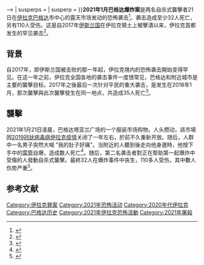{{Infobox civilian attack
| title            = 2021年1月巴格達爆炸案
| location         = [[伊拉克|伊拉克]][[巴格達省|巴格達省]][[巴格达|巴格达]]
| date             = 2021年1月21日
| partof           = 
| image            = Baghdad bombings aftermath - Jan 2021 19.jpg
| image_size       = 
| alt              = 
| caption          = 
| map              = 
| map_size         = 
| map_alt          = 
| map_caption      = 
| coordinates      = 
| time             = 
| timezone         = 
| target           = 
| type             = [[自殺攻擊|自殺攻擊]]
| weapons          = {{link-en|腰帶上的炸藥|Explosive belt}}
| fatalities       = 34（包括2名襲擊者）
| injuries         = 110
| victims          = 
| victim           = 
| perpetrators     = 
| perpetrator      = 
| perp             = 
| numparts         = 
| numpart          = 
| dfens            = 
| dfen             = 
| motive           = 
| website          = <!-- URL|example.com}} -->
| susperps         = 
| susperp          = 
}}'''2021年1月巴格达爆炸案'''是两名自杀式襲擊者21日在[[伊拉克|伊拉克]][[巴格达|巴格达]]市中心的露天市场发动的恐怖袭击<ref>{{Cite web|title=At least 32 killed as first suicide bombing in nearly 2 years rocks Baghdad|url=https://edition.cnn.com/2021/01/21/middleeast/iraq-baghdad-explosion-intl/index.html|accessdate=2021-01-21|date=2021-01-21|publisher=[[有线电视新闻网|有线电视新闻网]]|archive-date=2021-01-22|archive-url=https://web.archive.org/web/20210122065840/https://edition.cnn.com/2021/01/21/middleeast/iraq-baghdad-explosion-intl/index.html|dead-url=no}}</ref>。袭击造成至少32人死亡，另有110人受伤。这是自2017年[[伊斯兰国|伊斯兰国]]在伊拉克領土上被擊潰以来，伊拉克首都发生的罕见袭击<ref>{{Cite web|title=Suicide Bombing in Crowded Baghdad Market Kills at Least 32|url=https://www.nytimes.com/2021/01/21/world/middleeast/baghdad-market-bombing.html|accessdate=2021-01-21|date=2021-01-21|publisher=[[纽约时报|纽约时报]]|archive-date=2021-01-21|archive-url=https://web.archive.org/web/20210121102040/https://www.nytimes.com/2021/01/21/world/middleeast/baghdad-market-bombing.html|dead-url=no}}</ref>。

== 背景 ==
自2017年，即伊斯兰国被击败的那一年起，伊拉克境内的恐怖袭击開始变得罕见。在这一年之前，伊拉克全国各地的袭击事件一度很常见，巴格达和附近城市是主要的襲擊目标。2017年之後最后一次针对平民的重大袭击，是发生在2018年1月，那次襲擊與此次襲擊發生在同一地点，共造成35人死亡<ref>{{Cite web|title=Iraq attack: Twin suicide bombings in central Baghdad kill 32|url=https://www.bbc.com/news/world-middle-east-55746676|accessdate=2021-01-21|date=2021-01-21|publisher=[[英國廣播公司新聞|英國廣播公司新聞]]|archive-date=2021-01-21|archive-url=https://web.archive.org/web/20210121091754/https://www.bbc.com/news/world-middle-east-55746676|dead-url=no}}</ref>。

== 襲擊 ==
2021年1月21日凌晨，巴格达塔亚兰广场的一个服装市场购物，人头攒动，該市場因[[2019冠狀病毒病伊拉克疫情|2019冠狀病毒病伊拉克疫情]]关闭了一年左右，於前不久重新开放。随后，人群中一名男子突然大喊 "我的肚子好痛"。当附近的人聽到後走向他身邊時，他按下手中的[[雷管|雷管]]自爆，造成数人死亡<ref>{{Cite web|title=First big suicide attack in Baghdad for three years kills at least 32|url=https://www.reuters.com/article/BigStory12/idUSKBN29Q0W8|accessdate=2021-01-21|date=2021-01-21|publisher=[[路透社|路透社]]|archive-date=2021-01-23|archive-url=https://web.archive.org/web/20210123144443/https://www.reuters.com/article/BigStory12/idUSKBN29Q0W8|dead-url=no}}</ref>。随后，第二名袭击者對正在帮助第一起爆炸中受傷的人發動自杀式襲擊。最終32人在爆炸事件中丧生，110多人受伤，其中數人伤势严重<ref>{{Cite web|title=Deadly twin suicide attack hits central Baghdad|url=https://www.aljazeera.com/news/2021/1/21/iraq-capital-hit-by-suicide-attack-casualties-reported-state-tv|accessdate=2021-01-21|date=2021-01-21|publisher=[[半島電視台英語頻道|半島電視台英語頻道]]|archive-date=2021-01-21|archive-url=https://web.archive.org/web/20210121083525/https://www.aljazeera.com/news/2021/1/21/iraq-capital-hit-by-suicide-attack-casualties-reported-state-tv|dead-url=no}}</ref>。

== 参考文献 ==
{{Reflist}}

[[Category:伊拉克罪案|Category:伊拉克罪案]]
[[Category:2021年恐怖活动|Category:2021年恐怖活动]]
[[Category:2020年代伊拉克|Category:2020年代伊拉克]]
[[Category:巴格达历史|Category:巴格达历史]]
[[Category:2021年伊拉克恐怖活動|Category:2021年伊拉克恐怖活動]]
[[Category:2021年屠殺|Category:2021年屠殺]]